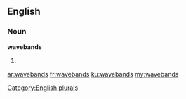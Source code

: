 ==English==

===Noun===
'''wavebands'''

# {{plural of|[[waveband]]}}

[[Category:English plurals]]

[[ar:wavebands]]
[[fr:wavebands]]
[[ku:wavebands]]
[[my:wavebands]]